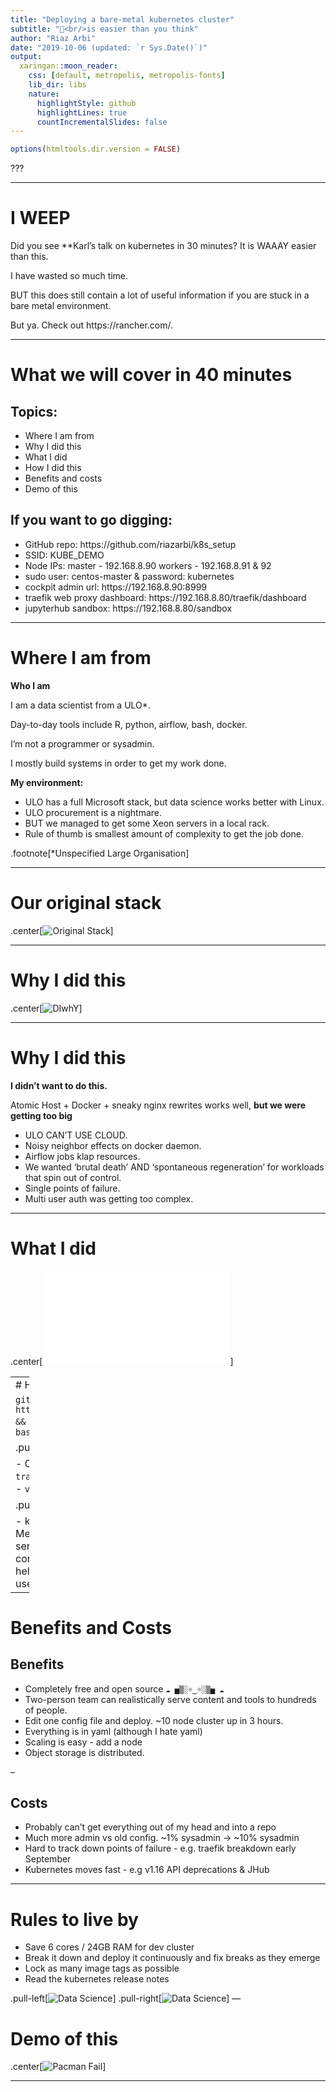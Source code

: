 ```yaml
---
title: "Deploying a bare-metal kubernetes cluster"
subtitle: "🤖<br/>is easier than you think"
author: "Riaz Arbi"
date: "2019-10-06 (updated: `r Sys.Date()`)"
output:
  xaringan::moon_reader:
    css: [default, metropolis, metropolis-fonts]
    lib_dir: libs
    nature:
      highlightStyle: github
      highlightLines: true
      countIncrementalSlides: false
---
```


```r
options(htmltools.dir.version = FALSE)
```

???

---

# I WEEP

Did you see **Karl's talk on kubernetes in 30 minutes? It is WAAAY easier than this. 

I have wasted so much time.

BUT this does still contain a lot of useful information if you are stuck in a bare metal environment.

But ya. Check out https://rancher.com/. 



---

# What we will cover in 40 minutes

## Topics:

* Where I am from
* Why I did this
* What I did
* How I did this
* Benefits and costs
* Demo of this

## If you want to go digging:

* GitHub repo: https://github.com/riazarbi/k8s_setup
* SSID: KUBE_DEMO  
* Node IPs: master - 192.168.8.90 workers - 192.168.8.91 & 92   
* sudo user: centos-master  & password: kubernetes   
* cockpit admin url: https://192.168.8.90:8999  
* traefik web proxy dashboard: https://192.168.8.80/traefik/dashboard  
* jupyterhub sandbox: https://192.168.8.80/sandbox 

---

# Where I am from

**Who I am**

I am a data scientist from a ULO*.

Day-to-day tools include R, python, airflow, bash, docker.

I'm not a programmer or sysadmin.

I mostly build systems in order to get my work done.

**My environment:** 

- ULO has a full Microsoft stack, but data science works better with Linux.
- ULO procurement is a nightmare.
- BUT we managed to get some Xeon servers in a local rack.
- Rule of thumb is smallest amount of complexity to get the job done.

.footnote[*Unspecified Large Organisation]

---

# Our original stack

.center[![Original Stack](7.png)]

---

# Why I did this

.center[![DIwhY](k8s-alone-smaller.gif)]

---

# Why I did this

**I didn't want to do this.**

Atomic Host + Docker + sneaky nginx rewrites works well, **but we were getting too big**

- ULO CAN'T USE CLOUD.
- Noisy neighbor effects on docker daemon.
- Airflow jobs klap resources.
- We wanted 'brutal death' AND 'spontaneous regeneration' for workloads that spin out of control.
- Single points of failure.
- Multi user auth was getting too complex.

---

# What I did

.center[![Kubernetes Architecture](kubernetes-architecture.pdf)]

---
# How I did this

`git clone https://github.com/riazarbi/k8s_setup && cd k8s_setup`  
`nano set_variables.sh`  
`bash kubernetes-deploy.sh`

.pull-left[## Ingredients

- CentOS
- `kubeadm`
- `helm`
- `metallb`
- `traefik`
- `jupyterhub`
- `rstudio`
- `nginx`
- `velero`
- `minio`
- wrap it in `bash` !!!
]

.pull-right[## Gotchas

- k8s expects a load balancer -> use MetalLB
- k8s expects block storage service -> use NFS Client Provisioner 
- corporate proxy pain -> yum, docker, helm
- no control over subdomains -> use traefik pathprefix rewites
]

---

# Benefits and Costs

## Benefits

- Completely free and open source   `☁ ▅▒░☼‿☼░▒▅ ☁`
- Two-person team can realistically serve content and tools to hundreds of people.
- Edit one config file and deploy. ~10 node cluster up in 3 hours.
- Everything is in yaml (although I hate yaml)
- Scaling is easy - add a node
- Object storage is distributed.

--

## Costs 

- Probably can't get everything out of my head and into a repo
- Much more admin vs old config. ~1% sysadmin -> ~10% sysadmin
- Hard to track down points of failure - e.g. traefik breakdown early September
- Kubernetes moves fast - e.g v1.16 API deprecations & JHub

---

# Rules to live by

- Save 6 cores / 24GB RAM for dev cluster
- Break it down and deploy it continuously and fix breaks as they emerge
- Lock as many image tags as possible
- Read the kubernetes release notes

.pull-left[![Data Science](programmer_slacking_off.jpg)]
.pull-right[![Data Science](data_scientist_slacking_off.png)]
---

# Demo of this

.center[![Pacman Fail](pacman_fail.gif)]

---

